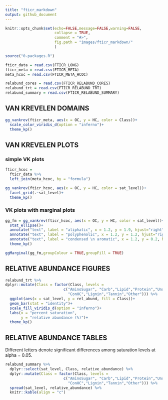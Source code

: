 ```yaml
---
title: "fticr_markdown"
output: github_document
---
```


```r
knitr::opts_chunk$set(echo=FALSE,message=FALSE,warning=FALSE,
                      collapse = TRUE,
                      comment = "#>", 
                      fig.path = "images/fticr_markdown/"
                      )
```

```r
source("0-packages.R")

fticr_data = read.csv(FTICR_LONG)
fticr_meta = read.csv(FTICR_META)
meta_hcoc = read.csv(FTICR_META_HCOC)

relabund_cores = read.csv(FTICR_RELABUND_CORES)
relabund_trt = read.csv(FTICR_RELABUND_TRT)
relabund_summary = read.csv(FTICR_RELABUND_SUMMARY)

```

## VAN KREVELEN DOMAINS

```r
gg_vankrev(fticr_meta, aes(x = OC, y = HC, color = Class))+
  scale_color_viridis_d(option = "inferno")+
  theme_kp()
```


## VAN KREVELEN PLOTS {.tabset}
### simple VK plots
```r
fticr_hcoc = 
  fticr_data %>% 
  left_join(meta_hcoc, by = "formula")

gg_vankrev(fticr_hcoc, aes(x = OC, y = HC, color = sat_level))+
  facet_grid(.~sat_level)+
  theme_kp()
```

### VK plots with marginal plots
```r

gg_fm = gg_vankrev(fticr_hcoc, aes(x = OC, y = HC, color = sat_level))+
  stat_ellipse()+
  annotate("text", label = "aliphatic", x = 1.2, y = 1.9, hjust="right")+
  annotate("text", label = "polyphenolic", x = 1.2, y = 1.2, hjust="right")+
  annotate("text", label = "condensed \n aromatic", x = 1.2, y = 0.2, hjust="right")+
  theme_kp()

ggMarginal(gg_fm,groupColour = TRUE,groupFill = TRUE)

```


## RELATIVE ABUNDANCE FIGURES

```r
relabund_trt %>%  
dplyr::mutate(Class = factor(Class, levels = 
                          c("AminoSugar", "Carb","Lipid","Protein","UnsatHC",
                            "ConHC","Lignin","Tannin","Other"))) %>% 
  ggplot(aes(x = sat_level, y = rel_abund, fill = Class))+
  geom_bar(stat = "identity")+
  scale_fill_viridis_d(option = "inferno")+
  labs(x = "percent saturation",
       y = "relative abundance (%)")+
  theme_kp()
```


## RELATIVE ABUNDANCE TABLES
Different letters denote significant differences among saturation levels at alpha = 0.05.

```r
relabund_summary %>% 
  dplyr::select(sat_level, Class, relative_abundance) %>% 
  dplyr::mutate(Class = factor(Class, levels = 
                          c("AminoSugar", "Carb","Lipid","Protein","UnsatHC",
                            "ConHC","Lignin","Tannin","Other"))) %>% 
  spread(sat_level, relative_abundance) %>% 
  knitr::kable(align = "c")
```

